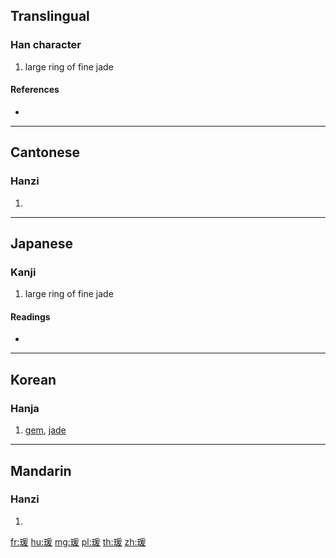 ==Translingual==

===Han character===
{{Han char|rn=96|rad=玉|as=09|sn=13|four=12147|canj=MGBME}}

# large ring of fine jade

====References====
* {{Han ref|kx=0737.200|dkj=21122|dj=1148.200|hdz=21127.100|uh=7457|ud=29783|bh=DEB6|bd=57014}}

----

==Cantonese==

===Hanzi===
{{yue-hanzi|jyut=|y=yun6}}

# {{defn|lang=yue|sort=玉09}}

----

==Japanese==

===Kanji===
{{ja-kanji|grade=|rs=玉09}}

# large ring of fine jade

====Readings====
* {{ja-readings|on=[[えん]] (en), [[おん]] (on), [[かん]] (kan), [[げん]] (gen)|kun=|nanori=}}

----

==Korean==

===Hanja===
{{ko-hanja|hangeul=원|eumhun=|rv=won|mr=wŏn|y=wen}}

# [[gem]], [[jade]]

----

==Mandarin==

===Hanzi===
{{cmn-hanzi|pin=[[yuàn]] ([[yuan4]])|wg=yüan<sup>4</sup>}}

# {{defn|lang=cmn|sort=玉09}}

[[fr:瑗]]
[[hu:瑗]]
[[mg:瑗]]
[[pl:瑗]]
[[th:瑗]]
[[zh:瑗]]